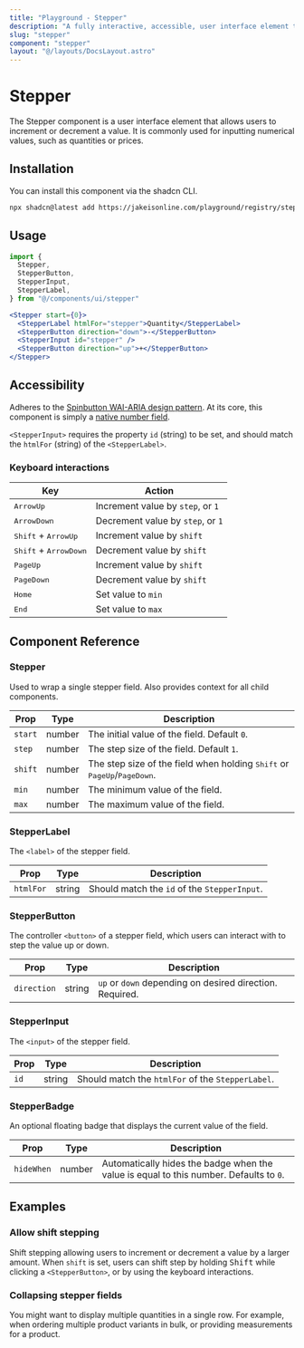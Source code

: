 ```yaml
---
title: "Playground - Stepper"
description: "A fully interactive, accessible, user interface element that allows users to increment or decrement a value. It is commonly used for inputting numerical values, such as quantities or prices."
slug: "stepper"
component: "stepper"
layout: "@/layouts/DocsLayout.astro"
---
```



# Stepper

The Stepper component is a user interface element that allows users to increment or decrement a value. It is commonly used for inputting numerical values, such as quantities or prices.

<ExampleComponent name={frontmatter.component} client:load />

## Installation

You can install this component via the shadcn CLI.

```bash
npx shadcn@latest add https://jakeisonline.com/playground/registry/stepper.json
```

## Usage

```jsx
import {
  Stepper,
  StepperButton,
  StepperInput,
  StepperLabel,
} from "@/components/ui/stepper"
```

```jsx
<Stepper start={0}>
  <StepperLabel htmlFor="stepper">Quantity</StepperLabel>
  <StepperButton direction="down">-</StepperButton>
  <StepperInput id="stepper" />
  <StepperButton direction="up">+</StepperButton>
</Stepper>
```

## Accessibility

Adheres to the [Spinbutton WAI-ARIA design pattern](https://www.w3.org/WAI/ARIA/apg/patterns/spinbutton/). At its core, this component is simply a [native number field](https://developer.mozilla.org/en-US/docs/Web/HTML/Element/input/number).

`<StepperInput>` requires the property `id` (string) to be set, and should match the `htmlFor` (string) of the `<StepperLabel>`.

### Keyboard interactions

| Key                                     | Action                            |
| --------------------------------------- | --------------------------------- |
| <kbd>ArrowUp</kbd>                      | Increment value by `step`, or `1` |
| <kbd>ArrowDown</kbd>                    | Decrement value by `step`, or `1` |
| <kbd>Shift</kbd> + <kbd>ArrowUp</kbd>   | Increment value by `shift`        |
| <kbd>Shift</kbd> + <kbd>ArrowDown</kbd> | Decrement value by `shift`        |
| <kbd>PageUp</kbd>                       | Increment value by `shift`        |
| <kbd>PageDown</kbd>                     | Decrement value by `shift`        |
| <kbd>Home</kbd>                         | Set value to `min`                |
| <kbd>End</kbd>                          | Set value to `max`                |

## Component Reference

### Stepper

Used to wrap a single stepper field. Also provides context for all child components.

| Prop    | Type   | Description                                                                                        |
| ------- | ------ | -------------------------------------------------------------------------------------------------- |
| `start` | number | The initial value of the field. Default `0`.                                                       |
| `step`  | number | The step size of the field. Default `1`.                                                           |
| `shift` | number | The step size of the field when holding <kbd>Shift</kbd> or <kbd>PageUp</kbd>/<kbd>PageDown</kbd>. |
| `min`   | number | The minimum value of the field.                                                                    |
| `max`   | number | The maximum value of the field.                                                                    |

### StepperLabel

The `<label>` of the stepper field.

| Prop      | Type   | Description                                       |
| --------- | ------ | ------------------------------------------------- |
| `htmlFor` | string | Should match the `id` of the `StepperInput`. |

### StepperButton

The controller `<button>` of a stepper field, which users can interact with to step the value up or down.

| Prop        | Type   | Description                                              |
| ----------- | ------ | -------------------------------------------------------- |
| `direction` | string | `up` or `down` depending on desired direction. Required. |

### StepperInput

The `<input>` of the stepper field.

| Prop | Type   | Description                                            |
| ---- | ------ | ------------------------------------------------------ |
| `id` | string | Should match the `htmlFor` of the `StepperLabel`. |

### StepperBadge

An optional floating badge that displays the current value of the field.

| Prop       | Type   | Description                                                                            |
| ---------- | ------ | -------------------------------------------------------------------------------------- |
| `hideWhen` | number | Automatically hides the badge when the value is equal to this number. Defaults to `0`. |

## Examples

### Allow shift stepping

Shift stepping allowing users to increment or decrement a value by a larger amount. When `shift` is set, users can shift step by holding <kbd>Shift</kbd> while clicking a `<StepperButton>`, or by using the keyboard interactions.

<ExampleComponent name="stepper-shift" client:visible />

### Collapsing stepper fields

You might want to display multiple quantities in a single row. For example, when ordering multiple product variants in bulk, or providing measurements for a product.

<ExampleComponent name="stepper-collapse" client:visible />
